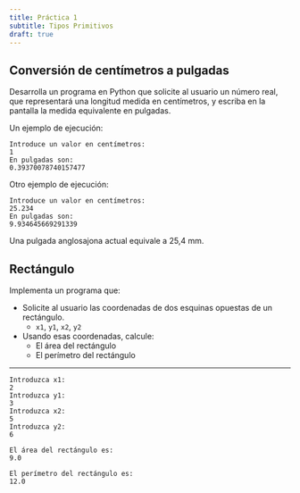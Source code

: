 ```yaml
---
title: Práctica 1
subtitle: Tipos Primitivos
draft: true
---
```


## Conversión de centímetros a pulgadas
Desarrolla un programa en Python que solicite al usuario un número real, que representará una longitud medida en centímetros, y escriba en la pantalla la medida equivalente en pulgadas.

<!-- ![Ejemplo]() -->
Un ejemplo de ejecución: 
```
Introduce un valor en centímetros:
1
En pulgadas son: 
0.39370078740157477
```

Otro ejemplo de ejecución:
```
Introduce un valor en centímetros:
25.234
En pulgadas son: 
9.934645669291339
```

Una pulgada anglosajona actual equivale a 25,4 mm.

## Rectángulo

Implementa un programa que:

- Solicite al usuario las coordenadas de dos esquinas opuestas de un rectángulo.
    - `x1`, `y1`, `x2`, `y2`
- Usando esas coordenadas, calcule:
    - El área del rectángulo
    - El perímetro del rectángulo

<!-- ![Ejemplo]() -->

---

```
Introduzca x1:
2
Introduzca y1:
3
Introduzca x2:
5
Introduzca y2:
6

El área del rectángulo es:
9.0

El perímetro del rectángulo es:
12.0
```

